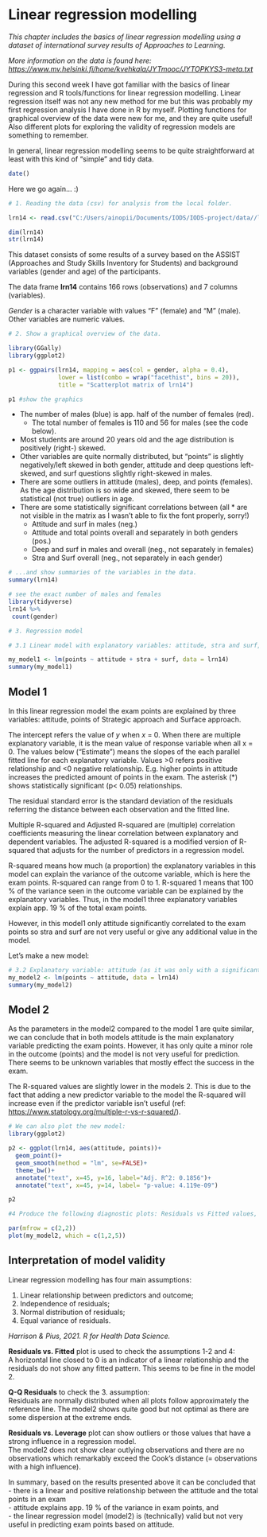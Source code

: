 # Linear regression modelling

*This chapter includes the basics of linear regression modelling using a dataset of international survey results of Approaches to Learning.*

*More information on the data is found here: <https://www.mv.helsinki.fi/home/kvehkala/JYTmooc/JYTOPKYS3-meta.txt>*

During this second week I have got familiar with the basics of linear regression and R tools/functions for linear regression modelling. Linear regression itself was not any new method for me but this was probably my first regression analysis I have done in R by myself. Plotting functions for graphical overview of the data were new for me, and they are quite useful! Also different plots for exploring the validity of regression models are something to remember.

In general, linear regression modelling seems to be quite straightforward at least with this kind of "simple" and tidy data.

```r
date()
```

Here we go again... :)

```r
# 1. Reading the data (csv) for analysis from the local folder.

lrn14 <- read.csv("C:/Users/ainopii/Documents/IODS/IODS-project/data//learning2014_tidy.csv", sep = ",", header = TRUE)

dim(lrn14)
str(lrn14)
```

This dataset consists of some results of a survey based on the ASSIST (Approaches and Study Skills Inventory for Students) and background variables (gender and age) of the participants.

The data frame **lrn14** contains 166 rows (observations) and 7 columns (variables).

*Gender* is a character variable with values "F" (female) and "M" (male). Other variables are numeric values.

```r
# 2. Show a graphical overview of the data.

library(GGally)
library(ggplot2)

p1 <- ggpairs(lrn14, mapping = aes(col = gender, alpha = 0.4), 
              lower = list(combo = wrap("facethist", bins = 20)),
              title = "Scatterplot matrix of lrn14")

p1 #show the graphics

```

-   The number of males (blue) is app. half of the number of females (red).
    -   The total number of females is 110 and 56 for males (see the code below).
-   Most students are around 20 years old and the age distribution is positively (right-) skewed.
-   Other variables are quite normally distributed, but "points" is slightly negatively/left skewed in both gender, attitude and deep questions left-skewed, and surf questions slightly right-skewed in males.
-   There are some outliers in attitude (males), deep, and points (females). As the age distribution is so wide and skewed, there seem to be statistical (not true) outliers in age.
-   There are some statistically significant correlations between (all \* are not visible in the matrix as I wasn't able to fix the font properly, sorry!)
    -   Attitude and surf in males (neg.)
    -   Attitude and total points overall and separately in both genders (pos.)
    -   Deep and surf in males and overall (neg., not separately in females)
    -   Stra and Surf overall (neg., not separately in each gender)

```r
# ...and show summaries of the variables in the data.
summary(lrn14)

# see the exact number of males and females
library(tidyverse)
lrn14 %>% 
 count(gender)
```

```r
# 3. Regression model

# 3.1 Linear model with explanatory variables: attitude, stra and surf, output/dependent variable: points

my_model1 <- lm(points ~ attitude + stra + surf, data = lrn14)
summary(my_model1)

```

## Model 1

In this linear regression model the exam points are explained by three variables: attitude, points of Strategic approach and Surface approach.

The intercept refers the value of *y* when *x* = 0. When there are multiple explanatory variable, it is the mean value of response variable when all x = 0. The values below ("Estimate") means the slopes of the each parallel fitted line for each explanatory variable. Values \>0 refers positive relationship and \<0 negative relationship. E.g. higher points in attitude increases the predicted amount of points in the exam. The asterisk (\*) shows statistically significant (p\< 0.05) relationships.

The residual standard error is the standard deviation of the residuals referring the distance between each observation and the fitted line.

Multiple R-squared and Adjusted R-squared are (multiple) correlation coefficients measuring the linear correlation between explanatory and dependent variables. The adjusted R-squared is a modified version of R-squared that adjusts for the number of predictors in a regression model.

R-squared means how much (a proportion) the explanatory variables in this model can explain the variance of the outcome variable, which is here the exam points. R-squared can range from 0 to 1. R-squared 1 means that 100 % of the variance seen in the outcome variable can be explained by the explanatory variables. Thus, in the model1 three explanatory variables explain app. 19 % of the total exam points.

However, in this model1 only attitude significantly correlated to the exam points so stra and surf are not very useful or give any additional value in the model.

Let's make a new model:

```r
# 3.2 Explanatory variable: attitude (as it was only with a significant relationship)
my_model2 <- lm(points ~ attitude, data = lrn14)
summary(my_model2)

```

## Model 2

As the parameters in the model2 compared to the model 1 are quite similar, we can conclude that in both models attitude is the main explanatory variable predicting the exam points. However, it has only quite a minor role in the outcome (points) and the model is not very useful for prediction. There seems to be unknown variables that mostly effect the success in the exam.

The R-squared values are slightly lower in the models 2. This is due to the fact that adding a new predictor variable to the model the R-squared will increase even if the predictor variable isn't useful (ref: <https://www.statology.org/multiple-r-vs-r-squared/>).

```r
# We can also plot the new model:
library(ggplot2)

p2 <- ggplot(lrn14, aes(attitude, points))+
  geom_point()+
  geom_smooth(method = "lm", se=FALSE)+
  theme_bw()+
  annotate("text", x=45, y=16, label="Adj. R^2: 0.1856")+
  annotate("text", x=45, y=14, label= "p-value: 4.119e-09")

p2
```

```r
#4 Produce the following diagnostic plots: Residuals vs Fitted values, Normal QQ-plot and Residuals vs Leverage. Explain the assumptions of the model and interpret the validity of those assumptions based on the diagnostic plots

par(mfrow = c(2,2))
plot(my_model2, which = c(1,2,5))

```

## Interpretation of model validity

Linear regression modelling has four main assumptions:

1.  Linear relationship between predictors and outcome;
2.  Independence of residuals;
3.  Normal distribution of residuals;
4.  Equal variance of residuals.

*Harrison & Pius, 2021. R for Health Data Science.*

**Residuals vs. Fitted** plot is used to check the assumptions 1-2 and 4:\
A horizontal line closed to 0 is an indicator of a linear relationship and the residuals do not show any fitted pattern. This seems to be fine in the model 2.

**Q-Q Residuals** to check the 3. assumption:\
Residuals are normally distributed when all plots follow approximately the reference line. The model2 shows quite good but not optimal as there are some dispersion at the extreme ends.

**Residuals vs. Leverage** plot can show outliers or those values that have a strong influence in a regression model.\
The model2 does not show clear outlying observations and there are no observations which remarkably exceed the Cook's distance (= observations with a high influence).

In summary, based on the results presented above it can be concluded that\
- there is a linear and positive relationship between the attitude and the total points in an exam\
- attitude explains app. 19 % of the variance in exam points, and\
- the linear regression model (model2) is (technically) valid but not very useful in predicting exam points based on attitude.
